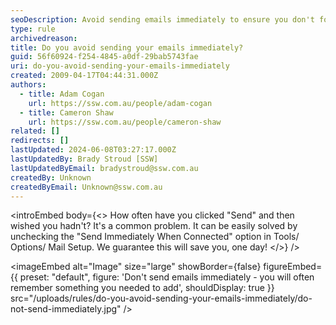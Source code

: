 ```yaml
---
seoDescription: Avoid sending emails immediately to ensure you don't forget crucial details and risk regretting your hasty decision.
type: rule
archivedreason:
title: Do you avoid sending your emails immediately?
guid: 56f60924-f254-4845-a0df-29bab5743fae
uri: do-you-avoid-sending-your-emails-immediately
created: 2009-04-17T04:44:31.000Z
authors:
  - title: Adam Cogan
    url: https://ssw.com.au/people/adam-cogan
  - title: Cameron Shaw
    url: https://ssw.com.au/people/cameron-shaw
related: []
redirects: []
lastUpdated: 2024-06-08T03:27:17.000Z
lastUpdatedBy: Brady Stroud [SSW]
lastUpdatedByEmail: bradystroud@ssw.com.au
createdBy: Unknown
createdByEmail: Unknown@ssw.com.au
---
```


<introEmbed
  body={<>
How often have you clicked "Send" and then wished you hadn't? It's a common problem. It can be easily solved by unchecking the "Send Immediately When Connected" option in Tools/ Options/ Mail Setup. We guarantee this will save you, one day!
  </>}
/>

<imageEmbed
  alt="Image"
  size="large"
  showBorder={false}
  figureEmbed={{
    preset: "default",
    figure: 'Don\'t send emails immediately - you will often remember something you needed to add',
    shouldDisplay: true
  }}
  src="/uploads/rules/do-you-avoid-sending-your-emails-immediately/do-not-send-immediately.jpg"
/>
